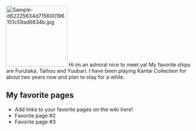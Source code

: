 [[File:Sample-d62225634d715600196151c59ad6834b.jpg|thumb|167x167px]]
Hi im an admiral nice to meet ya! My favorite ships are Furutaka, Taihou and Yuubari. I have been playing Kantai Collection for about two years now and plan to stay for a while. 

==My favorite pages==

* Add links to your favorite pages on the wiki here!
* Favorite page #2
* Favorite page #3